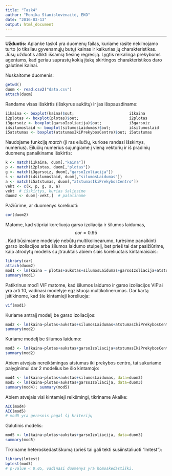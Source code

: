 ```yaml
---
title: "Task4"
author: "Monika Stanislovėnaitė, EKO"
date: "2016-03-13"
output: html_document
---
```

---

**Užduotis:**
Aplanke task4 yra duomenų failas, kuriame rasite nekilnojamo turto (o tiksliau gyvenamųjų butų) kainas ir kaikurias jų charakteristikas. Jūsų užduotis atlikti išsamią tiesinę regresiją. Lygtis reikalinga prekyboms agentams, kad geriau suprastų kokią įtaką skirtingos charakteristikos daro galutinei kainai.

Nuskaitome duomenis:
```r
getwd()
duom <- read.csv2("data.csv")
attach(duom)
```

Randame visas išskirtis (išskyrus aukštų) ir jas išspausdiname:
```r
i1kaina <- boxplot(kaina)$out;                        i1kaina
i2plotas <- boxplot(plotas)$out;                      i2plotas
i3garsoiz <- boxplot(garsoIzoliacija)$out;            i3garsoiz
i4silumoslaid <- boxplot(silumosLaidumas)$out;        i4silumoslaid
i5atstumas <- boxplot(atstumasIkiPrekybosCentro)$out; i5atstumas
```

Naudojame funkciją *match* (ji ras eilučių, kuriose randasi išskirtys, numerius). Eilučių numerius sujungiame į vieną vektorių ir iš pradinių duomenų panaikiname išskirtis:
```r
k <- match(i1kaina, duom[,"kaina"]) 
p <- match(i2plotas, duom[,"plotas"])
g <- match(i3garsoiz, duom[,"garsoIzoliacija"])
s <- match(i4silumoslaid, duom[,"silumosLaidumas"])
a <- match(i5atstumas, duom[,"atstumasIkiPrekybosCentro"])
vekt <- c(k, p, g, s, a)
vekt  # išskirtys, kurias šalinsime
duom2 <- duom[-vekt,]  # pašaliname
```

Pažiūrime, ar duomenys koreliuoti:
```r
cor(duom2)
```

Matome, kad stipriai koreliuoja garso izoliacija ir šilumos laidumas, $$cor=0.95$$. Kad būsimame modelyje nebūtų multikolinearumo, turėsime panaikinti garso izoliacijos arba šilumos laidumo stulpelį, bet prieš tai dar pasižiūrime, kaip atrodytų modelis su įtrauktais abiem šiais koreliuotais kintamaisiais:
```r
library(car)
attach(duom2)
mod1 <- lm(kaina ~ plotas+aukstas+silumosLaidumas+garsoIzoliacija+atstumasIkiPrekybosCentro, data = duom2)
summary(mod1)
```

Patikrinus mod1 VIF matome, kad šilumos laidumo ir garso izoliacijos VIF'ai yra arti 10, vadinasi modelyje egzistuoja multikolinerumas. Dar kartą įsitikinome, kad šie kintamieji koreliuoja:
```r
vif(mod1)
```

Kuriame antrajį modelį be garso izoliacijos:
```r
mod2 <- lm(kaina~plotas+aukstas+silumosLaidumas+atstumasIkiPrekybosCentro, data=duom3)
summary(mod2)
```

Kuriame modelį be šilumos laidumo:
```r
mod3 <- lm(kaina~plotas+aukstas+garsoIzoliacija+atstumasIkiPrekybosCentro, data=duom3)
summary(mod2)
```

Abiem atvejais nereikšmingas atstumas iki prekybos centro, tai sukuriame palyginimui dar 2 modelius be šio kintamojo:
```r
mod4 <- lm(kaina~plotas+aukstas+silumosLaidumas, data=duom3)
mod5 <- lm(kaina~plotas+aukstas+garsoIzoliacija, data=duom3)
summary(mod4); summary(mod5)
```

Abiem atvejais visi kintamieji reikšmingi, tikriname Akaike:
```r
AIC(mod4)
AIC(mod5)
# mod5 yra geresnis pagal šį kriterijų
```

Galutinis modelis:
```r
mod5 <- lm(kaina~plotas+aukstas+garsoIzoliacija, data=duom3)
summary(mod5)
```
Tikriname heteroskedastiškumą (prieš tai gali tekti susiinstaliuoti "lmtest"):
```r
library(lmtest)
bptest(mod5)
# p-value < 0.05, vadinasi duomenys yra homoskedastiški.
```
